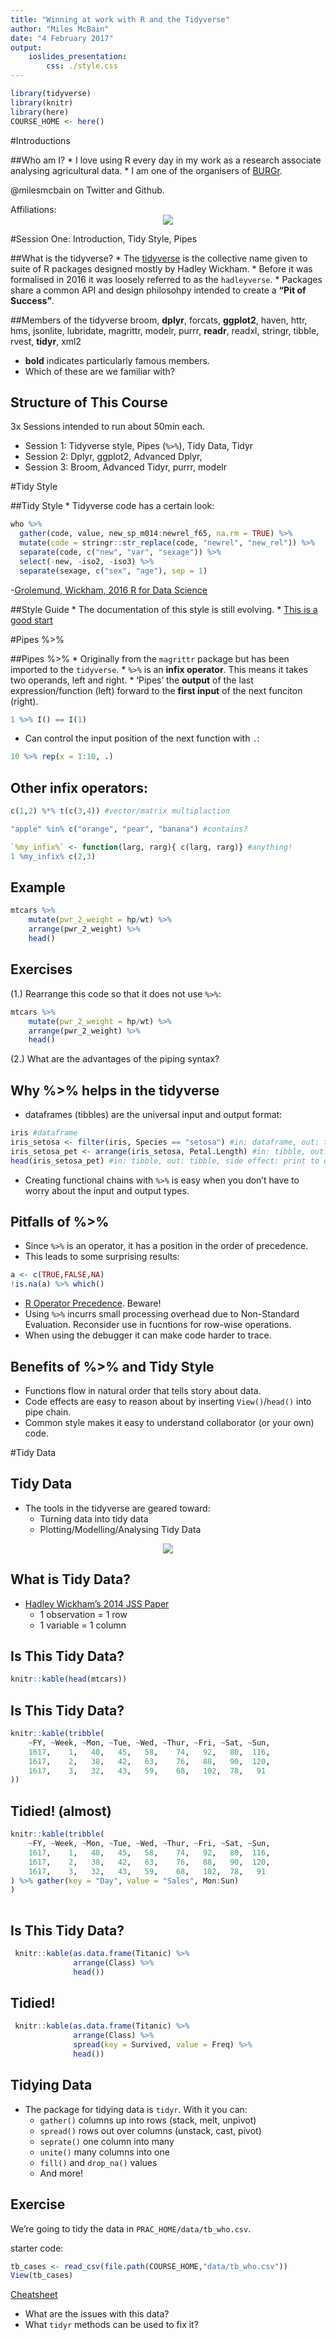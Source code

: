 ```yaml
---
title: "Winning at work with R and the Tidyverse"
author: "Miles McBain"
date: "4 February 2017"
output: 
    ioslides_presentation:
        css: ./style.css
---
```


```r
library(tidyverse)
library(knitr)
library(here)
COURSE_HOME <- here()
```

#Introductions

##Who am I?
* I love using R every day in my work as a research associate analysing agricultural data.
* I am one of the organisers of [BURGr](https://www.meetup.com/Brisbane-Users-of-R-Group-BURGr/).

@milesmcbain on Twitter and Github.

Affiliations:
<center>![](./figs/affiliations.PNG)</center>

#Session One: Introduction, Tidy Style, Pipes

##What is the tidyverse?
* The [tidyverse](http://tidyverse.org/) is the collective name given to suite of R packages designed mostly by Hadley Wickham.
* Before it was formalised in 2016 it was loosely referred to as the `hadleyverse`.
* Packages share a common API and design philosohpy intended to create a **"Pit of Success"**.

##Members of the tidyverse
broom, **dplyr**, forcats,
**ggplot2**, haven, httr,
hms, jsonlite, lubridate,
magrittr, modelr, purrr,
**readr**, readxl, stringr,
tibble, rvest, **tidyr**,
xml2

* **bold** indicates particularly famous members. 
* Which of these are we familiar with?

## Structure of This Course
3x Sessions intended to run about 50min each.

* Session 1: Tidyverse style, Pipes (`%>%`), Tidy Data, Tidyr
* Session 2: Dplyr, ggplot2, Advanced Dplyr,
* Session 3: Broom, Advanced Tidyr, purrr, modelr 

#Tidy Style

##Tidy Style
* Tidyverse code has a certain look:
```r
who %>%
  gather(code, value, new_sp_m014:newrel_f65, na.rm = TRUE) %>% 
  mutate(code = stringr::str_replace(code, "newrel", "new_rel")) %>%
  separate(code, c("new", "var", "sexage")) %>% 
  select(-new, -iso2, -iso3) %>% 
  separate(sexage, c("sex", "age"), sep = 1)
```
-[Grolemund, Wickham, 2016 R for Data Science](http://r4ds.had.co.nz/tidy-data.html#case-study)

##Style Guide
* The documentation of this style is still evolving.
* [This is a good start](https://rpubs.com/yeedle/tidyguide)

#Pipes %>%

##Pipes %>%
* Originally from the `magrittr` package but has been imported to the `tidyverse`.
* `%>%` is an **infix operator**. This means it takes two operands, left and right.
* 'Pipes' the **output** of the last expression/function (left) forward to the **first input** of the next funciton (right).
```r
1 %>% I() == I(1)
```

* Can control the input position of the next function with `.`:
```r
10 %>% rep(x = 1:10, .)
```

## Other infix operators:

```r
c(1,2) %*% t(c(3,4)) #vector/matrix multiplaction

"apple" %in% c("orange", "pear", "banana") #contains?

`%my_infix%` <- function(larg, rarg){ c(larg, rarg)} #anything!
1 %my_infix% c(2,3)
```

## Example
```r
mtcars %>% 
    mutate(pwr_2_weight = hp/wt) %>%
    arrange(pwr_2_weight) %>%
    head()
```

## Exercises

(1.) Rearrange this code so that it does not use `%>%`:

```r
mtcars %>% 
    mutate(pwr_2_weight = hp/wt) %>%
    arrange(pwr_2_weight) %>%
    head()
```

(2.) What are the advantages of the piping syntax?

## Why %>% helps in the tidyverse
* dataframes (tibbles) are the universal input and output format:
```r
iris #dataframe
iris_setosa <- filter(iris, Species == "setosa") #in: dataframe, out: tibble
iris_setosa_pet <- arrange(iris_setosa, Petal.Length) #in: tibble, out: tibble
head(iris_setosa_pet) #in: tibble, out: tibble, side effect: print to console
```
* Creating functional chains with `%>%` is easy when you don't have to worry about the input and output types.

## Pitfalls of %>%
* Since `%>%` is an operator, it has a position in the order of precedence. 
* This leads to some surprising results:
```r
a <- c(TRUE,FALSE,NA)
!is.na(a) %>% which()
```
* [R Operator Precedence](https://stat.ethz.ch/R-manual/R-devel/library/base/html/Syntax.html). Beware!
* Using `%>%` incurrs small processing overhead due to Non-Standard Evaluation. Reconsider use in fucntions for row-wise operations. 
* When using the debugger it can make code harder to trace.

## Benefits of %>% and Tidy Style
* Functions flow in natural order that tells story about data.
* Code effects are easy to reason about by inserting `View()`/`head()` into pipe chain.
* Common style makes it easy to understand collaborator (or your own) code.

#Tidy Data

## Tidy Data
* The tools in the tidyverse are geared toward:
    - Turning data into tidy data
    - Plotting/Modelling/Analysing Tidy Data
    
<center>![](./figs/bad_time.jpg)</center>

## What is Tidy Data?
* [Hadley Wickham's 2014 JSS Paper](https://www.jstatsoft.org/article/view/v059i10)
    - 1 observation = 1 row
    - 1 variable = 1 column
    
## Is This Tidy Data?
```r
knitr::kable(head(mtcars))
```

## Is This Tidy Data?
```r
knitr::kable(tribble(
    ~FY, ~Week, ~Mon, ~Tue, ~Wed, ~Thur, ~Fri, ~Sat, ~Sun,
    1617,    1,   40,   45,   58,    74,   92,   80,  116,
    1617,    2,   38,   42,   63,    76,   88,   90,  120,
    1617,    3,   32,   43,   59,    68,   102,  78,   91
))
```

## Tidied! (almost)
```r
knitr::kable(tribble(
    ~FY, ~Week, ~Mon, ~Tue, ~Wed, ~Thur, ~Fri, ~Sat, ~Sun,
    1617,    1,   40,   45,   58,    74,   92,   80,  116,
    1617,    2,   38,   42,   63,    76,   88,   90,  120,
    1617,    3,   32,   43,   59,    68,   102,  78,   91
) %>% gather(key = "Day", value = "Sales", Mon:Sun)
)
    
```

## Is This Tidy Data?
```r
 knitr::kable(as.data.frame(Titanic) %>% 
              arrange(Class) %>%
              head())

```

## Tidied!
```r
 knitr::kable(as.data.frame(Titanic) %>% 
              arrange(Class) %>%
              spread(key = Survived, value = Freq) %>%      
              head())
```

## Tidying Data
* The package for tidying data is `tidyr`. With it you can:
    - `gather()` columns up into rows (stack, melt, unpivot)
    - `spread()` rows out over columns (unstack, cast, pivot)
    - `seprate()` one column into many
    - `unite()` many columns into one
    - `fill()` and `drop_na()` values
    - And more!


## Exercise
We're going to tidy the data in `PRAC_HOME/data/tb_who.csv`.

starter code:
```r
tb_cases <- read_csv(file.path(COURSE_HOME,"data/tb_who.csv"))
View(tb_cases)
```
[Cheatsheet](https://www.rstudio.com/wp-content/uploads/2015/02/data-wrangling-cheatsheet.pdf)

* What are the issues with this data?
* What `tidyr` methods can be used to fix it?




